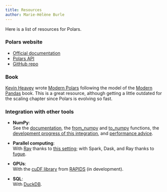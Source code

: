 ```yaml
---
title: Resources
author: Marie-Hélène Burle
---
```


:::{.def}

Here is a list of resources for Polars.

:::

### Polars website

- [Official documentation](https://docs.pola.rs/)
- [Polars API](https://docs.pola.rs/py-polars/html/reference/)
- [GitHub repo](https://github.com/pola-rs/polars)

### Book

[Kevin Heavey](https://github.com/kevinheavey) wrote [Modern Polars](https://kevinheavey.github.io/modern-polars/) following the model of the [Modern Pandas](http://tomaugspurger.net/posts/modern-8-scaling/) book. This is a great resource, although getting a little outdated for the scaling chapter since Polars is evolving so fast.

### Integration with other tools

- **NumPy**: \
  See the [documentation](https://docs.pola.rs/user-guide/expressions/numpy/), the [from_numpy](https://docs.pola.rs/py-polars/html/reference/api/polars.from_numpy.html) and [to_numpy](https://docs.pola.rs/py-polars/html/reference/dataframe/api/polars.DataFrame.to_numpy.html) functions, the [development progress of this integration](https://github.com/pola-rs/polars/issues/14334), and [performance advice](https://kevinheavey.github.io/modern-polars/performance.html#numpy-can-make-polars-faster).

- **Parallel computing**: \
  With [Ray](https://github.com/ray-project/ray/issues/26131) thanks to [this setting](https://docs.ray.io/en/latest/data/api/data_context.html#ray.data.DataContext); with Spark, Dask, and Ray thanks to [fugue](https://github.com/fugue-project/fugue/).

- **GPUs**: \
  With the [cuDF library](https://github.com/rapidsai/cudf) from [RAPIDS](https://rapids.ai/) (in development).

- **SQL**: \
  With [DuckDB](https://github.com/duckdb/duckdb).
